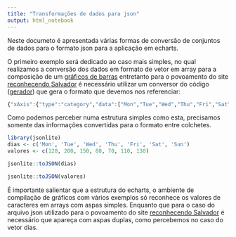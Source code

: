 ```yaml
---
title: "Transformações de dados para json"
output: html_notebook
---
```


Neste documeto é apresentada várias formas de conversão de conjuntos de 
dados para o formato json para a aplicação em echarts. 

O primeiro exemplo será dedicado ao caso mais simples, no qual realizamos a conversão dos dados em formato de vetor em array para a composição de um [gráficos de barras](https://echarts.apache.org/examples/en/editor.html?c=bar-simple)    entretanto para o povoamento do site [reconhecendo Salvador](reconhecendosalvador.ufba.br) é necessário utilizar um conversor do código ([gerador](reconhecendosalvador.ufba.br/gerador)) que gera o formato que devemos nos referenciar:

```r
{"xAxis":{"type":"category","data":["Mon","Tue","Wed","Thu","Fri","Sat","Sun"]},"yAxis":{"type":"value"},"series":[{"data":[120,200,150,80,70,110,130],"type":"bar"}]}
```

Como podemos perceber numa estrutura simples como esta, precisamos somente
das informações convertidas para o formato entre  colchetes.

```r
library(jsonlite)
dias <- c('Mon', 'Tue', 'Wed', 'Thu', 'Fri', 'Sat', 'Sun')
valores <- c(120, 200, 150, 80, 70, 110, 130)

jsonlite::toJSON(dias)

jsonlite::toJSON(valores)
```

É importante salientar que a estrutura do echarts, o ambiente de compilação de 
gráficos com vários exemplos só reconhece os valores de caracteres em arrays 
com aspas simples. Enquanto que para o caso do arquivo json utilizado para o 
povoamento do site [reconhecendo Salvador](reconhecendosalvador.ufba.br)
é necessário que apareça com aspas duplas, como percebemos no caso 
do vetor dias.